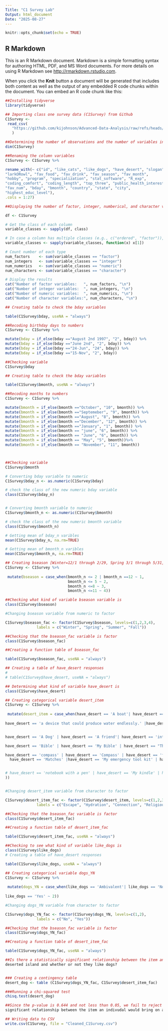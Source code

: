 ```yaml
---
Title: "C1 Survey Lab"
Output: html_document
Date: "2025-08-27"
---
```


```r
knitr::opts_chunk$set(echo = TRUE)
```

## R Markdown

This is an R Markdown document. Markdown is a simple formatting syntax for authoring HTML, PDF, and MS Word documents. For more details on using R Markdown see <http://rmarkdown.rstudio.com>.

When you click the **Knit** button a document will be generated that includes both content as well as the output of any embedded R code chunks within the document. You can embed an R code chunk like this:

```r
##Installing tidyverse
library(tidyverse)
```


```r
## Importing class one survey data (C1Survey) from Github
C1Survey <-
 read_csv(
   "https://github.com/kijohnson/Advanced-Data-Analysis/raw/refs/heads/main/Class%201%20Survey%20Fall%202025%202.csv"
   )
```


```r
##Determining the number of observations and the number of variables in the dataframe
dim(C1Survey)
```


```r
##Renaming the column variables
C1Survey <- C1Survey %>%

rename_with(~ c("id", "like_cats", "like_dogs", "have_desert", "slogan", "fav_day",
"larkORowl", "fav_food", "fav_drink", "fav_season", "fav_month",
"hobby", "program", "specialization", "stat_software", "R_exp",
"coding_comfort", "coding_length", "top_three", "public_health_interest",
"fav_num", "bday", "bmonth", "country", "state", "city",
"highest_educ_level"),
.cols = 1:27)
```


```r
##Displaying the number of factor, integer, numberical, and character varaibles in C1Survey

df <- C1Survey

# Get the class of each column
variable_classes <- sapply(df, class)

# In case a column has multiple classes (e.g., c("ordered", "factor")), take the first
variable_classes <- sapply(variable_classes, function(x) x[1])

# Count number of each type
num_factors    <- sum(variable_classes == "factor")
num_integers   <- sum(variable_classes == "integer")
num_numerics   <- sum(variable_classes == "numeric")
num_characters <- sum(variable_classes == "character")

# Display the results
cat("Number of factor variables:   ", num_factors, "\n")
cat("Number of integer variables:  ", num_integers, "\n")
cat("Number of numeric variables:  ", num_numerics, "\n")
cat("Number of character variables:", num_characters, "\n")

```

```r
## Creating table to check the bday variables

table(C1Survey$bday, useNA = "always")
```

```r

##Recoding birthday days to numbers
C1Survey <- C1Survey %>%

mutate(bday = if_else(bday =="August 2nd 1997", "2", bday)) %>%
mutate(bday = if_else(bday =="June 2nd", "2", bday)) %>%
mutate(bday = if_else(bday =="24-Jun", "24", bday)) %>%
mutate(bday = if_else(bday =="15-Nov", "2", bday))

##Checking variable
C1Survey$bday 

```

```r
## Creating table to check the bday variables

table(C1Survey$bmonth, useNA = "always")
```


```r
##Recoding months to numbers
C1Survey <- C1Survey %>%

mutate(bmonth = if_else(bmonth =="October", "10", bmonth)) %>%
mutate(bmonth = if_else(bmonth =="Septemeber", "9", bmonth)) %>%
mutate(bmonth = if_else(bmonth =="August", "8", bmonth)) %>%
mutate(bmonth = if_else(bmonth =="December", "12", bmonth)) %>%
mutate(bmonth = if_else(bmonth =="January", "1", bmonth)) %>%
mutate(bmonth = if_else(bmonth == "june", "6", bmonth)) %>%
mutate(bmonth = if_else(bmonth == "June", "6", bmonth)) %>%
mutate(bmonth = if_else(bmonth == "May", "5", bmonth))%>%
mutate(bmonth = if_else(bmonth == "November", "11", bmonth))



##Checking variable
C1Survey$bmonth 
```

```r

# Converting bday variable to numeric
C1Survey$bday_n <- as.numeric(C1Survey$bday)

# check the class of the new numeric bday variable
class(C1Survey$bday_n)


# Converting bmonth variable to numeric
C1Survey$bmonth_n <- as.numeric(C1Survey$bmonth)

# check the class of the new numeric bmonth variable
class(C1Survey$bmonth_n)
```

```r

# Getting mean of bday_n varibles
mean(C1Survey$bday_n, na.rm=TRUE) 

# Getting mean of bmonth_n varibles
mean(C1Survey$bmonth_n, na.rm=TRUE) 

```

```r

## Creating bseason [Winter=12/1 through 2/29, Spring 3/1 through 5/31, Summer 6/1 through 8/31, Fall 9/1 through 11/30]
C1Survey <- C1Survey %>%
  
 mutate(bseason = case_when(bmonth_n <= 2 | bmonth_n ==12 ~ 1,
                            bmonth_n <= 5 ~ 2,
                            bmonth_n <=8 ~ 3,
                            bmonth_n <=11 ~ 4))

##Checking what kind of variable bseason variable is
class(C1Survey$bseason) 

#Changing bseason variable from numeric to factor

C1Survey$bseason_fac <- factor(C1Survey$bseason, levels=c(1,2,3,4), 
              labels = c("Winter", "Spring", "Summer", "Fall")) 

##Checking that the bseason_fac variable is factor
class(C1Survey$bseason_fac) 
```

```r

##Creating a function table of bseason_fac

table(C1Survey$bseason_fac, useNA = "always") 

```


```r

## Creating a table of have_desert responses
# 
# table(C1Survey$have_desert, useNA = "always")

## Determining what kind of variable have_desert is 
class(C1Survey$have_desert)

## Creating categorical variable desert_item 
C1Survey <- C1Survey %>%
  
 mutate(desert_item = case_when(have_desert == 'A boat'| have_desert == 'Boat' | have_desert == 'Plane' |     have_desert == 'Wings' |have_desert == 'An escape boat. If you won\'t allow that, books'  ~ 1,
                                
have_desert == 'a device that could produce water endlessly.' |have_desert == 'atmospheric water generator' | have_desert == 'bottle of fresh water' | have_desert == 'Clean water'| have_desert == 'Very Big bottle of water' | have_desert == 'water' | have_desert == 'Water purification system'|have_desert == 'Water' | have_desert == 'Water filter!' ~ 2,


have_desert == 'A Dog' | have_desert == 'A friend'| have_desert == 'internet' | have_desert == 'my phone' | have_desert == 'My phone' |have_desert == 'Phone Network'| have_desert == 'My phone ofc' | have_desert == 'Telephone'| have_desert == 'satellite phone' ~ 3,

have_desert == 'Bible' | have_desert == 'My Bible' | have_desert == "The Bible" |have_desert == 'Quran' ~ 4,

have_desert == 'compass' | have_desert == 'Compass' | have_desert == 'fishing pole' | have_desert == 'lighter'|
  have_desert == 'Matches' |have_desert == 'My emergency tool kit' | have_desert == 'Regional field guide for the island'| have_desert == 'Solar charged battery'|have_desert == 'Swiss army knife' | have_desert == 'Umbrela'~ 5


# have_desert == 'notebook with a pen' | have_desert == 'My kindle' | have_desert == 'Rstudio' | have_desert == 'Sketchbook & pens'~ 6
))


#Changing desert_item variable from character to factor

C1Survey$desert_item_fac <- factor(C1Survey$desert_item, levels=c(1,2,3,4,5), 
              labels = c("Escape", "Hydration", "Connection", "Religious", "Survival Tools")) 

##Checking that the bseason_fac variable is factor
class(C1Survey$desert_item_fac) 

##Creating a function table of desert_item_fac

table(C1Survey$desert_item_fac, useNA = "always") 

```

```r

##Checking to see what kind of variable like_dogs is
class(C1Survey$like_dogs)
# Creating a table of have_desert responses

table(C1Survey$like_dogs, useNA = "always")

## Creating categorical variable dogs_YN 
C1Survey <- C1Survey %>%
  
 mutate(dogs_YN = case_when(like_dogs == 'Ambivalent'| like_dogs == 'No' ~ 1,
                                
like_dogs == 'Yes' ~ 2))

#Changing dogs_YN variable from character to factor

C1Survey$dogs_YN_fac <- factor(C1Survey$dogs_YN, levels=c(1,2), 
              labels = c("No", "Yes")) 

##Checking that the bseason_fac variable is factor
class(C1Survey$dogs_YN_fac) 

##Creating a function table of desert_item_fac

table(C1Survey$dogs_YN_fac, useNA = "always") 

```

```r

##Is there a statistically significant relationship between the item an individual would bring on a 
deserted island and whether or not they like dogs?


### Creating a contingency table
desert_dog <- table (C1Survey$dogs_YN_fac, C1Survey$desert_item_fac)

###Running a chi-squared test
chisq.test(desert_dog)

##Since the p-value is 0.644 and not less than 0.05, we fail to reject the null hypothesis. There is not a statistically 
significant relationship between the item an indivudal would bring on a deserted isleand and whether or not they like dogs.


```

```r
## Writing data to CSV
write.csv(C1Survey, file = "Cleaned_C1Survey.csv")

```







